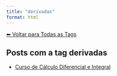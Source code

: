 ```yaml
---
title: "derivadas"
format: html
---
```


[⬅ Voltar para Todas as Tags](../tags.qmd)

## Posts com a tag **derivadas**

- [Curso de Cálculo Diferencial e Integral](/posts/cursos/matematica/calculo/index.html)
